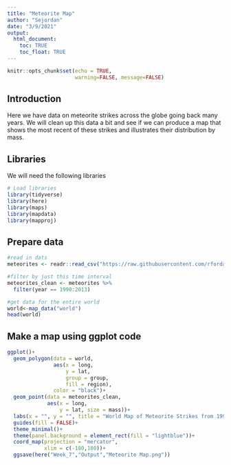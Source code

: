 ```yaml
---
title: "Meteorite Map"
author: "Sejordan"
date: "3/9/2021"
output: 
  html_document:
    toc: TRUE
    toc_float: TRUE
---
```


```r
knitr::opts_chunk$set(echo = TRUE,
                      warning=FALSE, message=FALSE)
```

## Introduction  
Here we have data on meteorite strikes across the globe going back many years. We will clean up this data a bit and see if we can produce a map that shows the most recent of these strikes and illustrates their distribution by mass.

## Libraries
We will need the following libraries
```r
# Load libraries
library(tidyverse)
library(here)
library(maps)
library(mapdata)
library(mapproj)

```

## Prepare data
```r
#read in dats
meteorites <- readr::read_csv("https://raw.githubusercontent.com/rfordatascience/tidytuesday/master/data/2019/2019-06-11/meteorites.csv")

#filter by just this time interval
meteorites_clean <- meteorites %>%
  filter(year == 1990:2013)  

#get data for the entire world
world<-map_data("world")
head(world)
```

## Make a map using ggplot code
```r

ggplot()+
  geom_polygon(data = world, 
               aes(x = long, 
                   y = lat, 
                   group = group,
                   fill = region),  
               color = "black")+
  geom_point(data = meteorites_clean, 
             aes(x = long,
                 y = lat, size = mass))+
  labs(x = "", y = "", title = "World Map of Meteorite Strikes from 1990-2013")+
  guides(fill = FALSE)+
  theme_minimal()+
  theme(panel.background = element_rect(fill = "lightblue"))+
  coord_map(projection = "mercator",
            xlim = c(-180,180))+
  ggsave(here("Week_7","Output","Meteorite Map.png"))

```
